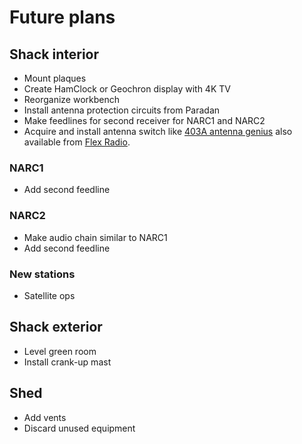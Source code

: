 # Future plans

## Shack interior

- Mount plaques
- Create HamClock or Geochron display with 4K TV
- Reorganize workbench
- Install antenna protection circuits from Paradan
- Make feedlines for second receiver for NARC1 and NARC2
- Acquire and install antenna switch like [403A antenna genius](https://www.gigaparts.com/403a-antenna-genius-8x2-so-239-conn.html?utm_term=sku-zfo-226&P_Max_Other_Products&gad_source=1&gbraid=0AAAAAD_py5FqZIVYN5zTu27qcaqbZlsTi&gclid=CjwKCAiA6aW6BhBqEiwA6KzDc3sESWq1GXnAW5J_trczEStV3SgCBWEEEsac_MRVizuuYyrAS_CjehoCVQQQAvD_BwE) also available from [Flex Radio](https://www.flexradio.com/products/antenna-genius-8x2/?srsltid=AfmBOooHsnJM9PmgDNDVhjsjNgxJeg_4fPIP3uFX6UT-rDY5EpN4wM3x).

### NARC1

- Add second feedline

### NARC2

- Make audio chain similar to NARC1
- Add second feedline

### New stations

- Satellite ops

## Shack exterior

- Level green room
- Install crank-up mast

## Shed

- Add vents
- Discard unused equipment

